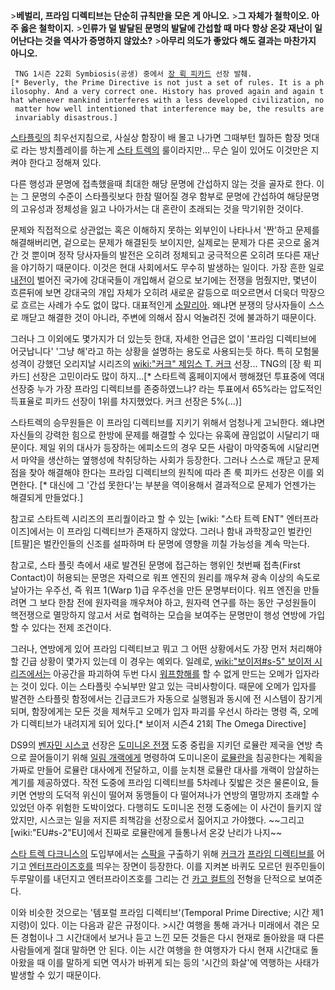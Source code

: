 {{{#!html
<embed src="http://cdn.hark.com/swfs/player_fb.swf?pid=mfffvrdlph" type="application/x-shockwave-flash" allowscriptaccess="always" allownetworking="all" width="300" height="28" wmode="transparent"></embed>
}}}

>'''베벌리, 프라임 디렉티브는 단순히 규칙만을 모은 게 아니오.'''
>'''그 자체가 철학이오. 아주 옳은 철학이지.'''
>'''인류가 덜 발달된 문명의 발달에 간섭할 때 마다 항상 온갖 재난이 일어난다는 것을 역사가 증명하지 않았소?'''
>'''아무리 의도가 좋았다 해도 결과는 마찬가지 아니오.'''
  TNG 1시즌 22회 Symbiosis(공생) 중에서 [[장 뤽 피카드]] 선장 발췌.[* Beverly, the Prime Directive is not just a set of rules. It is a philosophy. And a very correct one. History has proved again and again that whenever mankind interferes with a less developed civilization, no matter how well intentioned that interference may be, the results are invariably disastrous.]

[[스타플릿]]의 최우선지침으로, 사실상 함장이 배 몰고 나가면 그때부턴 뭘하든 함장 멋대로 라는 방치플레이를 하는게 [[스타 트렉]]의 룰이라지만... 무슨 일이 있어도 이것만은 지켜야 한다고 정해져 있다.

다른 행성과 문명에 접촉했을때 최대한 해당 문명에 간섭하지 않는 것을 골자로 한다. 이는 그 문명의 수준이 스타플릿보다 한참 떨어질 경우 함부로 문명에 간섭하여 해당문명의 고유성과 정체성을 잃고 나아가서는 대 혼란이 초래되는 것을 막기위한 것이다. 

문제와 직접적으로 상관없는 혹은 이해하지 못하는 외부인이 나타나서 '짠'하고 문제를 해결해버리면, 겉으로는 문제가 해결된듯 보이지만, 실제로는 문제가 다른 곳으로 옮겨간 것 뿐이며 정작 당사자들의 발전은 오히려 정체되고 궁극적으론 오히려 또다른 재난을 야기하기 때문이다. 이것은 현대 사회에서도 무수히 발생하는 일이다. 가장 흔한 일로 [[내전]]이 벌어진 국가에 강대국들이 개입해서 겉으로 보기에는 전쟁을 멈췄지만, 몇년이 흐른뒤에 보면 강대국의 개입 자체가 오히려 새로운 갈등으로 떠오르면서 더욱더 막장으로 흐르는 사례가 수도 없이 많다. 대표적인게 [[소말리아]]. 왜냐면 분쟁의 당사자들이 스스로 깨닫고 해결한 것이 아니라, 주변에 의해서 잠시 억눌려진 것에 불과하기 때문이다.

그러나 그 이외에도 몇가지가 더 있는듯 한대, 자세한 언급은 없이 '프라임 디렉티브에 어긋납니다' '그냥 해'라고 하는 상황을 설명하는 용도로 사용되는듯 하다. 특히 모험물 성격이 강했던 오리지날 시리즈의 [[wiki:"커크" 제임스 T. 커크]] 선장... TNG의 [장 뤽 피카드] 선장은 고민이라도 많이 하지...[* 스타트렉 홈페이지에서 행해졌던 투표중에 역대 선장중 누가 가장 프라임 디렉티브를 존중하였느냐? 라는 투표에서 65%라는 압도적인 득표율로 피카드 선장이 1위를 차지했었다. 커크 선장은 5%(...)]

스타트렉의 승무원들은 이 프라임 디렉티브를 지키기 위해서 엄청나게 고뇌한다. 왜냐면 자신들의 강력한 힘으로 한방에 문제를 해결할 수 있다는 유혹에 끊임없이 시달리기 때문이다. 제일 위의 대사가 등장하는 에피소드의 경우 모든 사람이 마약중독에 시달리면서 마약을 생산하는 옆행성에 착취당하는 사회가 등장한다. 그러나 스스로 깨닫고 문제점을 찾아 해결해야 한다는 프라임 디렉티브의 원칙에 따라 존 룩 피카드 선장은 이를 외면한다. [* 대신에 그 '간섭 못한다'는 부분을 역이용해서 결과적으로 문제가 언젠가는 해결되게 만들었다.]

참고로 스타트렉 시리즈의 프리퀄이라고 할 수 있는 [wiki: "스타 트렉 ENT" 엔터프라이즈]에서는 이 프라임 디렉티브가 존재하지 않았다. 그러나 함내 과학장교인 벌칸인 [트팔]은 벌칸인들의 신조를 설파하며 타 문명에 영향을 끼칠 가능성을 계속 막는다. 


참고로, 스타 플릿 측에서 새로 발견된 문명에 접근하는 행위인 첫번째 접촉(First Contact)이 허용되는 문명은 자력으로 워프 엔진의 원리를 깨우쳐 광속 이상의 속도로 날아가는 우주선, 즉 워프 1(Warp 1)급 우주선을 만든 문명부터이다. 워프 엔진을 만들려면 그 보다 한참 전에 원자력을 깨우쳐야 하고, 원자력 연구를 하는 동안 구성원들이 핵전쟁으로 멸망하지 않고서 서로 협력하는 모습을 보여주는 문명만이 행성 연방에 가입할 수 있다는 전제 조건이다.

{{{#!html
<iframe width="480" height="360" src="http://www.youtube.com/embed/jIXZXACwdRw" frameborder="0" allowfullscreen></iframe>
}}}

그러나, 연방에게 있어 프라임 디렉티브고 뭐고 그 어떤 상황에서도 가장 먼저 처리해야할 긴급 상황이 몇가지 있는데 이 경우는 예외다. 일례로, [[wiki:"보이저#s-5" 보이저 시리즈]]에서는 아공간을 파괴하여 두번 다시 [[워프]]항해를 할 수 없게 만드는 오메가 입자라는 것이 있다. 이는 스타플릿 수뇌부만 알고 있는 극비사항이다. 때문에 오메가 입자를 발견한 스타플릿 함정에서는 긴급코드가 자동으로 실행됨과 동시에 전 시스템이 잠기게 되며, 함장에게는 모든 것을 제쳐두고 오메가 입자 파괴를 우선시 하라는 명령 즉, 오메가 디렉티브가 내려지게 되어 있다.[* 보이저 시즌4 21회 The Omega Directive]

{{{#!html
<iframe width="480" height="360" src="http://www.youtube.com/embed/f78UN5T61_o" frameborder="0" allowfullscreen></iframe>
}}}

DS9의 [[벤자민 시스코]] 선장은 [[도미니온 전쟁]] 도중 중립을 지키던 로뮬란 제국을 연방 측으로 끌어들이기 위해 [[일림 개랙]]에게 명령하여 도미니온이 [[로뮬란]]을 침공한다는 계획을 가짜로 만들어 로뮬란 대사에게 전달하고, 이를 눈치챈 로뮬란 대사를 개랙이 암살하는 계기를 제공하였다. 작전 도중에 프라임 디렉티브를 5차례나 짖밟은 것은 물론이요, 들키면 연방의 도덕적 위신이 떨어져 동맹들이 다 떨어져나가 연방의 멸망까지 초래할 수 있었던 아주 위험한 도박이었다. 다행히도 도미니온 전쟁 도중에는 이 사건이 들키지 않았지만, 시스코는 일을 저지른 죄책감을 선장으로서 짊어지고 가야했다. 
~~그리고 [wiki:"EU#s-2"EU]에서 진짜로 로뮬란에게 들통나서 온갖 난리가 나지~~

[[스타 트렉 다크니스]]의 도입부에서는 [[스팍]]을 구출하기 위해 [[커크]]가 [[프라임 디렉티브]]를 어기고 [[엔터프라이즈]]호를 띄우는 장면이 등장한다. 이를 지켜본 바퀴도 모르던 원주민들이 두루말이를 내던지고 엔터프라이즈호를 그리는 건 [[카고 컬트]]의 전형을 단적으로 보여준다. 

이와 비슷한 것으로는 '템포럴 프라임 디렉티브'(Temporal Prime Directive; 시간 제1지령)이 있다. 이는 다음과 같은 규정이다.
>시간 여행을 통해 과거나 미래에서 겪은 모든 경험이나 그 시간대에서 보거나 듣고 느낀 모든 것들은 다시 현재로 돌아왔을 때 다른 사람들에게 절대 말하면 안 된다.
이는 시간 여행을 한 여행자가 다시 현재 시간대로 돌아왔을 때 이를 말하게 되면 역사가 바뀌게 되는 등의 '시간의 화살'에 역행하는 사태가 발생할 수 있기 때문이다.
